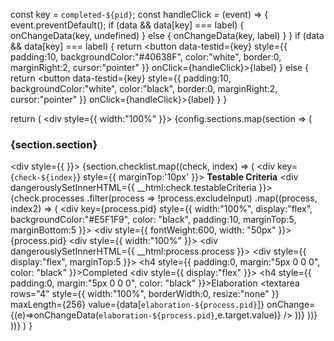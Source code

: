   const key = `completed-${pid}`;
  const handleClick = (event) => {
    event.preventDefault();
    if (data && data[key] === label) {
      onChangeData(key, undefined)
    } else {
      onChangeData(key, label)
    }
  }
  if (data && data[key] === label) {
    return <button data-testid={key} style={{ padding:10, backgroundColor:"#40638F", color:"white", border:0, marginRight:2, cursor:"pointer" }} onClick={handleClick}>{label}</button>
  } else {
    return <button data-testid={key} style={{ padding:10, backgroundColor:"white", color:"black", border:0, marginRight:2, cursor:"pointer" }} onClick={handleClick}>{label}</button>
  }
}

  return (
    <div style={{ width:"100%" }}>
      {config.sections.map(section => (
        <div key={section.section}>
          <h3>{section.section}</h3>
          <div style={{  }}>
            {section.checklist.map((check, index) => (
              <div key={`check-${index}`} style={{ marginTop:'10px' }}>
                <b>Testable Criteria</b>
                <div dangerouslySetInnerHTML={{ __html:check.testableCriteria }}></div>
                {check.processes
                  .filter(process => !process.excludeInput)
                  .map((process, index2) => (
                    <div key={process.pid} style={{ width:"100%", display:"flex", backgroundColor:"#E5F1F9", color: "black", padding:10, marginTop:5, marginBottom:5 }}>
                      <div style={{ fontWeight:600, width: "50px" }}>{process.pid}</div>
                      <div style={{ width:"100%" }}>
                        <div dangerouslySetInnerHTML={{ __html:process.process }}></div>
                        <div style={{ display:"flex", marginTop:5 }}>
                        </div>
                        <h4 style={{ padding:0, margin:"5px 0 0 0", color: "black" }}>Completed</h4>
                        <div style={{ display:"flex" }}>
                          <CompletedButton label="Yes" pid={process.pid} data={data} onChangeData={onChangeData} />
                          <CompletedButton label="No" pid={process.pid} data={data} onChangeData={onChangeData} />
                          <CompletedButton label="Not Applicable" pid={process.pid} data={data} onChangeData={onChangeData} />
                        </div>
                        <h4 style={{ padding:0, margin:"5px 0 0 0", color: "black" }}>Elaboration</h4>
                        <textarea rows="4" style={{ width:"100%", borderWidth:0, resize:"none" }} maxLength={256} value={data[`elaboration-${process.pid}`]} onChange={(e)=>onChangeData(`elaboration-${process.pid}`,e.target.value)} />
                      </div>
                    </div>
                  ))}
              </div>
            ))}
          </div>
        </div>
      ))}
    </div>
  )
}
